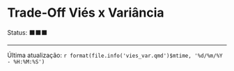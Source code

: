 # Trade-Off Viés x Variância

Status: ⬛⬛⬛

------------------------------------------------------------------------

Última atualização: `r format(file.info('vies_var.qmd')$mtime, '%d/%m/%Y - %H:%M:%S')`
